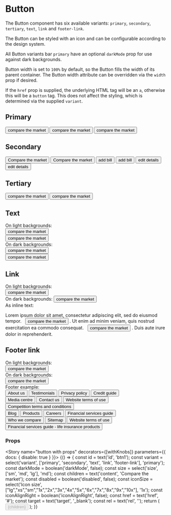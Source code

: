 
<Meta title="Components|Button" component={Button} />

# Button

The Button component has six available variants: `primary`, `secondary`, `tertiary`, `text`, `link` and `footer-link`.

The Button can be styled with an icon and can be configurable according to the design system.

All Button variants bar `primary` have an optional `darkMode` prop for use against dark backgrounds.

Button width is set to `100%` by default, so the Button fills the width of its parent container. The Button width
attribute can be overridden via the `width` prop if desired.

If the `href` prop is supplied, the underlying HTML tag will be an `a`, otherwise this will be a `button` tag. This does not
affect the styling, which is determined via the supplied `variant`.

## Primary
<Preview>
  <Story name="primary button">
    <FluidContainer>
      <Row>
        <Column>
          <DemoContainer>
            <Button id="primary-btn01" variant="primary" size="md" tagType='submit' width='250px'>compare the market</Button>
            <Button id="primary-btn02" variant="primary" size="md" icon={faInfoCircle} iconSize='1x' width='250px'>compare the market</Button>
            <Button id="primary-btn03" variant="primary" size="md" icon={faInfoCircle} iconSize='1x' width='250px' iconAlignRight>compare the market</Button>
          </DemoContainer>
        </Column>
      </Row>
    </FluidContainer>
  </Story>
</Preview>

## Secondary
<Preview>
  <Story name="secondary button">
    <FluidContainer>
      <Row>
        <Column>
          <DemoContainer>
            <Button id="secondary-btn01" variant="secondary" size="md" width='250px'>Compare the market</Button>
            <Button id="secondary-btn02" variant="secondary" darkMode size="md" width='250px'>Compare the market</Button>
            <Button id="secondary-btn03" variant="secondary" size="sm" width='250px'>add bill</Button>
            <Button id="secondary-btn04" variant="secondary" darkMode size="sm" width='250px'>add bill</Button>
            <Button id="secondary-icon01" variant="secondary" size="sm" width='250px'>edit details</Button>
            <Button id="secondary-icon02" variant="secondary" darkMode size="sm" width='250px'>edit details</Button>
          </DemoContainer>
        </Column>
      </Row>
    </FluidContainer>
  </Story>
</Preview>

## Tertiary
<Preview>
  <Story name="tertiary button">
    <FluidContainer>
      <Row>
        <Column>
          <DemoContainer>
            <Button id="tertiary-btn01" variant="tertiary" size="md" width='250px'>compare the market</Button>
            <Button id="tertiary-btn01" variant="tertiary" darkMode size="md" width='250px'>compare the market</Button>
          </DemoContainer>
        </Column>
      </Row>
    </FluidContainer>
  </Story>
</Preview>

## Text
<Preview>
  <Story name="text button">
    <FluidContainer>
      <Row>
        <Column>
          <DemoContainer>
            <Overline>On light backgrounds:</Overline>
            <div style={{marginBottom: '1.5rem'}}>
              <div style={{margin: '1.5rem'}}>
                <Button id="text-btn01" variant="text" icon={faInfoCircle} href="#" target="_blank">compare the market</Button>
              </div>
              <div style={{margin: '1.5rem'}}>
                <Button id="text-btn01" variant="text" icon={faInfoCircle} iconAlignRight href="#" target="_blank">compare the market</Button>
              </div>
            </div>
            <Overline>On dark backgrounds:</Overline>
            <DemoContainer bg='#001545' >
             <div style={{margin: '1.5rem'}}>
                <Button id="text-btn02" variant="text" darkMode icon={faInfoCircle} href="#" target="_blank">compare the market</Button>
              </div>
              <div style={{margin: '1.5rem'}}>
                <Button id="text-btn02" variant="text" darkMode icon={faInfoCircle} iconAlignRight href="#" target="_blank">compare the market</Button>
              </div>
            </DemoContainer>
          </DemoContainer>
        </Column>
      </Row>
    </FluidContainer>
  </Story>
</Preview>

## Link

<Preview>
  <Story name="link button">
    <FluidContainer>
      <Row>
        <Column>
          <DemoContainer>
            <Overline>On light backgrounds:</Overline>
            <div style={{marginBottom: '3rem', marginTop: '1.5rem'}}>
              <Button id="text-btn01" variant="link" href="#" target="_blank">compare the market</Button>
            </div>
            <Overline>On dark backgrounds:</Overline>
            <DemoContainer bg='#001545' >
              <Button id="text-btn02" variant="link" darkMode href="#" target="_blank">compare the market</Button>
            </DemoContainer>
            <div style={{marginTop: '2rem'}}>
              <DemoContainer >
              <Overline>As inline text:</Overline>
              <p>
                Lorem ipsum dolor sit amet, consectetur adipiscing elit, sed do eiusmod tempor. &nbsp;
                <Button id="text-btn02" variant="link" href="#" target="_blank">compare the market</Button>
                . Ut enim ad minim veniam, quis nostrud exercitation ea commodo consequat. &nbsp;
                <Button id="text-btn02" variant="link" href="#" target="_blank">compare the market</Button>
                . Duis aute irure dolor in reprehenderit.
              </p>
              </DemoContainer>
            </div>
          </DemoContainer>
       </Column>
      </Row>
    </FluidContainer>
  </Story>
</Preview>

## Footer link

<Preview>
  <Story name="footer link">
    <FluidContainer>
      <Row>
        <Column>
          <div>
            <DemoContainer style={{padding: '0 1.2rem'}}>
              <Overline>On light backgrounds:</Overline>
              <div style={{padding: '1.2rem'}}>
                <Button id="text-btn01" variant="footer-link" href="#" target="_blank">compare the market</Button>
              </div>
            </DemoContainer>
            <DemoContainer>
              <Overline>On dark backgrounds:</Overline>
            </DemoContainer>
            <DemoContainer bg='#333333' >
              <div style={{padding: '1.2rem'}}>
                <Button id="text-btn01" variant="footer-link" darkMode href="#" target="_blank">compare the market</Button>
              </div>
            </DemoContainer>
            <div style={{padding: '1.2rem'}}>
              <DemoContainer>
                <Overline>Footer example:</Overline>
              </DemoContainer>
              <div style={{padding: '1.2rem',  backgroundColor: '#333333'}}>
                <Container>
                  <Row>
                    <Column>
                      <div>
                        <Button id="button-f1" variant="footer-link" darkMode href="#" target="_blank">About us</Button>
                        <Button id="button-f2" variant="footer-link" darkMode href="#" target="_blank">Testimonials</Button>
                        <Button id="button-f3" variant="footer-link" darkMode href="#" target="_blank">Privacy policy</Button>
                        <Button id="button-f4" variant="footer-link" darkMode href="#" target="_blank">Credit guide</Button>
                      </div>
                    </Column>
                    <Column>
                      <div>
                        <Button id="button-f5" variant="footer-link" darkMode href="#" target="_blank">Media centre</Button>
                        <Button id="button-f6" variant="footer-link" darkMode href="#" target="_blank">Contact us</Button>
                        <Button id="button-f7" variant="footer-link" darkMode href="#" target="_blank">Website terms of use</Button>
                        <Button id="button-f8" variant="footer-link" darkMode href="#" target="_blank">Competition terms and conditions</Button>
                      </div>
                    </Column>
                    <Column>
                      <div>
                        <Button id="button-f5" variant="footer-link" darkMode href="#" target="_blank">Blog</Button>
                        <Button id="button-f6" variant="footer-link" darkMode href="#" target="_blank">Products</Button>
                        <Button id="button-f7" variant="footer-link" darkMode href="#" target="_blank">Careers</Button>
                        <Button id="button-f8" variant="footer-link" darkMode href="#" target="_blank">Financial services guide</Button>
                      </div>
                    </Column>
                    <Column>
                      <div>
                        <Button id="button-f5" variant="footer-link" darkMode href="#" target="_blank">Who we compare</Button>
                        <Button id="button-f6" variant="footer-link" darkMode href="#" target="_blank">Sitemap</Button>
                        <Button id="button-f7" variant="footer-link" darkMode href="#" target="_blank">Website terms of use</Button>
                        <Button id="button-f8" variant="footer-link" darkMode href="#" target="_blank">Financial services guide - life insurance products</Button>
                      </div>
                    </Column>
                  </Row>
                </Container>
               </div>
             </div>
          </div>
        </Column>
      </Row>
    </FluidContainer>
  </Story>
</Preview>

### Props

<Props of={Button} />

<Story name="button with props" decorators={[withKnobs]} parameters={{ docs: { disable: true } }}>
  {() => {
    const id = text('id', 'btn1');
    const variant = select('variant', ['primary', 'secondary', 'text', 'link', 'footer-link'], 'primary');
    const darkMode = boolean('darkMode', false);
    const size = select('size', ['sm', 'md', 'lg'], 'md');
    const children = text('content', 'Compare the market');
    const disabled = boolean('disabled',  false);
    const iconSize = select('Icon size', ["lg","xs","sm","1x","2x","3x","4x","5x","6x","7x","8x","9x","10x"], '1x');
    const iconAlignRight = boolean('iconAlignRight', false);
    const href = text('href', '#');
    const target = text('target', '_blank');
    const rel = text('rel', '');
    return (
      <Button
        id={id}
        variant={variant}
        darkMode={darkMode}
        size={size}
        disabled={disabled}
        icon={faInfoCircle}
        iconSize={iconSize}
        iconAlignRight={iconAlignRight}
        href={href}
        target={target}
        rel={rel}
      >
        {children}
      </Button>
    );
  }}
</Story>
